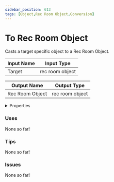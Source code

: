 ```yaml
---
sidebar_position: 613
tags: [Object,Rec Room Object,Conversion]
---
```


# To Rec Room Object

Casts a target specific object to a Rec Room Object.




<EsbSvg />

| Input Name | Input Type |
|-----------|-----------|
| Target | rec room object |

| Output Name | Output Type |
|-----------|-----------|
| Rec Room Object | rec room object |


<details>
  <summary>Properties</summary>
  <div>
    <div>
    <table>
      <thead>
        <tr>
          <th>Is beta required?</th>
          <th>❌</th>
        </tr>
        <tr>
          <th>Is this chip a trolling risk?</th>
          <th>❌</th>
        </tr>
        <tr>
          <th>Chip UUID</th>
          <th>315a494e-84cc-4e3c-acff-389bb932b5d0</th>
        </tr>
      </thead>
    </table>
    </div>
  </div>
</details>

### Uses

None so far!

### Tips

None so far!

### Issues

None so far!